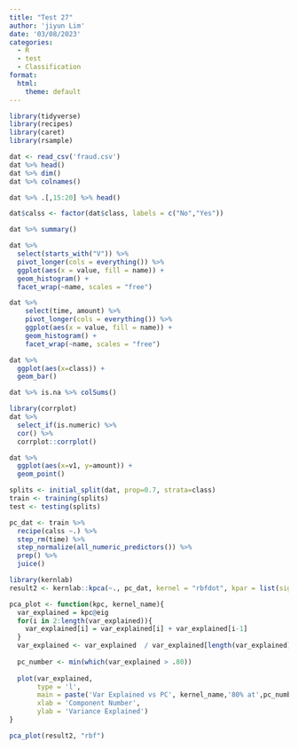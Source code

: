 ```yaml
---
title: "Test 27"
author: 'jiyun Lim'
date: '03/08/2023'
categories: 
  - R
  - test
  - Classification
format:
  html:
    theme: default
---
```


```r
library(tidyverse)
library(recipes)
library(caret)
library(rsample)
```


```r
dat <- read_csv('fraud.csv')
dat %>% head()
dat %>% dim()
dat %>% colnames()
```
```r

dat %>% .[,15:20] %>% head()
```
```r
dat$calss <- factor(dat$class, labels = c("No","Yes"))
```

```r
dat %>% summary()
```

```r
dat %>%
  select(starts_with("V")) %>% 
  pivot_longer(cols = everything()) %>% 
  ggplot(aes(x = value, fill = name)) + 
  geom_histogram() + 
  facet_wrap(~name, scales = "free")

```

```r
dat %>% 
    select(time, amount) %>% 
    pivot_longer(cols = everything()) %>% 
    ggplot(aes(x = value, fill = name)) + 
    geom_histogram() + 
    facet_wrap(~name, scales = "free")
```


```r
dat %>% 
  ggplot(aes(x=class)) +
  geom_bar()
```



```r
dat %>% is.na %>% colSums()
```

```r
library(corrplot)
dat %>% 
  select_if(is.numeric) %>% 
  cor() %>% 
  corrplot::corrplot()
```


```r
dat %>% 
  ggplot(aes(x=v1, y=amount)) + 
  geom_point()
```


```r
splits <- initial_split(dat, prop=0.7, strata=class)
train <- training(splits)
test <- testing(splits)
```


```r
pc_dat <- train %>% 
  recipe(calss ~.) %>% 
  step_rm(time) %>% 
  step_normalize(all_numeric_predictors()) %>% 
  prep() %>% 
  juice()
```


```r
library(kernlab)
result2 <- kernlab::kpca(~., pc_dat, kernel = "rbfdot", kpar = list(sigma = 0.01))
```


```r
pca_plot <- function(kpc, kernel_name){
  var_explained = kpc@eig
  for(i in 2:length(var_explained)){
    var_explained[i] = var_explained[i] + var_explained[i-1]
  }
  var_explained <- var_explained  / var_explained[length(var_explained)]
  
  pc_number <- min(which(var_explained > .80))
  
  plot(var_explained,
       type = 'l',
       main = paste('Var Explained vs PC', kernel_name,'80% at',pc_number ), 
       xlab = 'Component Number', 
       ylab = 'Variance Explained')
}
```



```r
pca_plot(result2, "rbf")
```




























